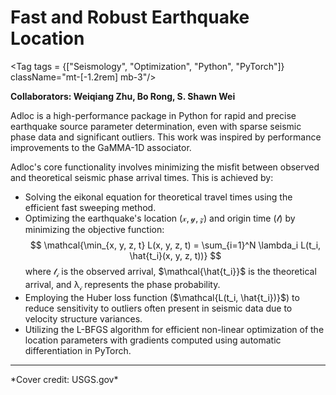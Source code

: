 
# Fast and Robust Earthquake Location
<Tag tags = {["Seismology", "Optimization", "Python", "PyTorch"]} className="mt-[-1.2rem] mb-3"/>

**Collaborators: Weiqiang Zhu, Bo Rong, S. Shawn Wei**

Adloc is a high-performance package in Python for rapid and precise earthquake source parameter determination, even with sparse seismic phase data and significant outliers. This work was inspired by performance improvements to the GaMMA-1D associator.

Adloc's core functionality involves minimizing the misfit between observed and theoretical seismic phase arrival times. This is achieved by:
- Solving the eikonal equation for theoretical travel times using the efficient fast sweeping method.
- Optimizing the earthquake's location ($\mathcal{x,y,z}$) and origin time ($\mathcal{t}$) by minimizing the objective function:
  $$
      \mathcal{\min_{x, y, z, t} L(x, y, z, t) = \sum_{i=1}^N \lambda_i L(t_i, \hat{t_i}(x, y, z, t))}
  $$ 
  where $\mathcal{t_i}$ is the observed arrival, $\mathcal{\hat{t_i}}$ is the theoretical arrival, and $\mathcal{λ_i}$ represents the phase probability.
- Employing the Huber loss function ($\mathcal{L(t_i, \hat{t_i})}$) to reduce sensitivity to outliers often present in seismic data due to velocity structure variances.
- Utilizing the L-BFGS algorithm for efficient non-linear optimization of the location parameters with gradients computed using automatic differentiation in PyTorch.

---
<div className="tx-small">*Cover credit: USGS.gov*</div>
<Contact links = {{"github": "https://github.com/AI4EPS/ADLoc", "paper": "https://arxiv.org/abs/2502.10933"}}/>